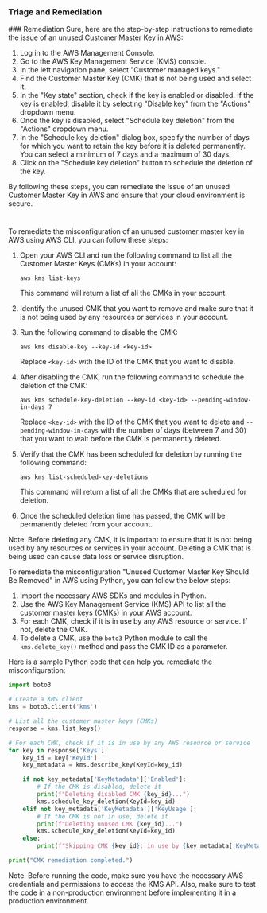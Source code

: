 
### Triage and Remediation
<Tabs>
<Tab title='Remediation'>
### Remediation

<AccordionGroup>
<Accordion title='Using Console' defaultOpen='true'>
Sure, here are the step-by-step instructions to remediate the issue of an unused Customer Master Key in AWS:

1. Log in to the AWS Management Console.
2. Go to the AWS Key Management Service (KMS) console.
3. In the left navigation pane, select "Customer managed keys."
4. Find the Customer Master Key (CMK) that is not being used and select it.
5. In the "Key state" section, check if the key is enabled or disabled. If the key is enabled, disable it by selecting "Disable key" from the "Actions" dropdown menu.
6. Once the key is disabled, select "Schedule key deletion" from the "Actions" dropdown menu.
7. In the "Schedule key deletion" dialog box, specify the number of days for which you want to retain the key before it is deleted permanently. You can select a minimum of 7 days and a maximum of 30 days.
8. Click on the "Schedule key deletion" button to schedule the deletion of the key.

By following these steps, you can remediate the issue of an unused Customer Master Key in AWS and ensure that your cloud environment is secure.

#
</Accordion>

<Accordion title='Using CLI'>
To remediate the misconfiguration of an unused customer master key in AWS using AWS CLI, you can follow these steps:

1. Open your AWS CLI and run the following command to list all the Customer Master Keys (CMKs) in your account:

   ```
   aws kms list-keys
   ```

   This command will return a list of all the CMKs in your account.

2. Identify the unused CMK that you want to remove and make sure that it is not being used by any resources or services in your account.

3. Run the following command to disable the CMK:

   ```
   aws kms disable-key --key-id <key-id>
   ```

   Replace `<key-id>` with the ID of the CMK that you want to disable.

4. After disabling the CMK, run the following command to schedule the deletion of the CMK:

   ```
   aws kms schedule-key-deletion --key-id <key-id> --pending-window-in-days 7
   ```

   Replace `<key-id>` with the ID of the CMK that you want to delete and `--pending-window-in-days` with the number of days (between 7 and 30) that you want to wait before the CMK is permanently deleted.

5. Verify that the CMK has been scheduled for deletion by running the following command:

   ```
   aws kms list-scheduled-key-deletions
   ```

   This command will return a list of all the CMKs that are scheduled for deletion.

6. Once the scheduled deletion time has passed, the CMK will be permanently deleted from your account.

Note: Before deleting any CMK, it is important to ensure that it is not being used by any resources or services in your account. Deleting a CMK that is being used can cause data loss or service disruption.
</Accordion>

<Accordion title='Using Python'>
To remediate the misconfiguration "Unused Customer Master Key Should Be Removed" in AWS using Python, you can follow the below steps:

1. Import the necessary AWS SDKs and modules in Python.
2. Use the AWS Key Management Service (KMS) API to list all the customer master keys (CMKs) in your AWS account.
3. For each CMK, check if it is in use by any AWS resource or service. If not, delete the CMK.
4. To delete a CMK, use the `boto3` Python module to call the `kms.delete_key()` method and pass the CMK ID as a parameter.

Here is a sample Python code that can help you remediate the misconfiguration:

```python
import boto3

# Create a KMS client
kms = boto3.client('kms')

# List all the customer master keys (CMKs)
response = kms.list_keys()

# For each CMK, check if it is in use by any AWS resource or service
for key in response['Keys']:
    key_id = key['KeyId']
    key_metadata = kms.describe_key(KeyId=key_id)

    if not key_metadata['KeyMetadata']['Enabled']:
        # If the CMK is disabled, delete it
        print(f"Deleting disabled CMK {key_id}...")
        kms.schedule_key_deletion(KeyId=key_id)
    elif not key_metadata['KeyMetadata']['KeyUsage']:
        # If the CMK is not in use, delete it
        print(f"Deleting unused CMK {key_id}...")
        kms.schedule_key_deletion(KeyId=key_id)
    else:
        print(f"Skipping CMK {key_id}: in use by {key_metadata['KeyMetadata']['KeyUsage']}")

print("CMK remediation completed.")
```

Note: Before running the code, make sure you have the necessary AWS credentials and permissions to access the KMS API. Also, make sure to test the code in a non-production environment before implementing it in a production environment.
</Accordion>

</AccordionGroup>
</Tab>
</Tabs>
